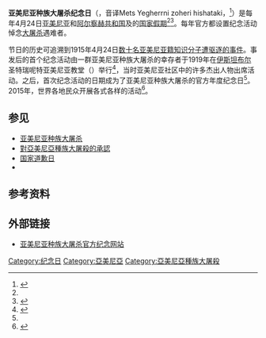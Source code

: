 {{Infobox holiday
|holiday_name  = 亚美尼亚种族大屠杀纪念日<br>Genocide Remembrance Day
|type          = 国定
|image         = Tsitsernakaberd24.04.2009.JPG
|imagesize     = 300px
|caption       =
|official_name =
|nickname      =
|duration      = 一天
|frequency     = 一年一度
|observedby    = {{ARM}}<br>{{NKR}}<br>{{flag|California}}<ref>{{cite news |title=State of California Commemorates the Armenian Genocide |url=https://anca.org/press-release/state-of-california-commemorates-the-armenian-genocide/ |work=anca.org |agency=[[Armenian_National_Committee_of_America|Armenian National Committee of America]] |date=21 April 2005 |accessdate=2019-12-19 |archive-date=2020-08-30 |archive-url=https://web.archive.org/web/20200830094123/https://anca.org/press-release/state-of-california-commemorates-the-armenian-genocide/ |dead-url=no }}</ref><br>{{CAN}}<ref>{{cite news |title=April 24 Declared Armenian Genocide Remembrance Day in Canada |url=http://asbarez.com/134586/april-24-declared-armenian-genocide-remembrance-day-in-canada/ |work=[[Asbarez|Asbarez]] |date=28 April 2015 |accessdate=2019-12-19 |archive-date=2020-11-26 |archive-url=https://web.archive.org/web/20201126175836/https://asbarez.com/134586/april-24-declared-armenian-genocide-remembrance-day-in-canada/ |dead-url=no }}</ref><br>{{FRA}}<ref>{{cite news |title=Macron Declares April 24 Commemoration Day of Armenian Genocide in France |url=https://www.youtube.com/watch?v=Cfk0L42h8dc |work=[[The_New_York_Times|The New York Times]] |agency=via [[Reuters|Reuters]] |date=5 February 2019 |accessdate=2019-12-19 |archive-date=2020-04-26 |archive-url=https://web.archive.org/web/20200426143812/https://www.youtube.com/watch?v=Cfk0L42h8dc&gl=US&hl=en |dead-url=no }}</ref><br>{{ARG}}<ref name="Infoleg">{{Cite web |url=http://servicios.infoleg.gob.ar/infolegInternet/verNorma.do?id=124099 |title=Ley 26199 |website=Infoleg |accessdate=2019-12-19 |archive-date=2020-08-15 |archive-url=https://web.archive.org/web/20200815083527/http://servicios.infoleg.gob.ar/infolegInternet/verNorma.do?id=124099 |dead-url=no }}</ref>
|significance  = 纪念[[亚美尼亚种族大屠杀|亚美尼亚种族大屠杀]]
|date          = 4月24日
}}
'''亚美尼亚种族大屠杀纪念日'''（{{lang-hy|Մեծ Եղեռնի զոհերի հիշատակի օր}}，音译Mets Yegherrni zoheri hishataki，{{lang-tr|Ermeni Soykırımı Anma Günü}}<ref name="adam">{{cite book |title=Genocide: A Comprehensive Introduction |first=Adam |last=Jones |page=156 |publisher=Taylor & Francis |year=2010 |isbn=9780203846964 }}</ref>）是每年4月24日[[亚美尼亚|亚美尼亚]]和[[阿尔察赫共和国|阿尔察赫共和国]]及{{le|亚美尼亚侨民|Armenian diaspora}}的[[亚美尼亚公众假期|国家假期]]<ref name="adam"/><ref>{{cite book |title=The Armenian Genocide: History, Politics, Ethics |page=339 |editor1-first=Richard G. |editor1-last=Hovannisian |publisher=Palgrave Macmillan |year=1992 |isbn=9780312048471}}</ref>。每年官方都设置纪念活动悼念[[亚美尼亚种族灭绝|大屠杀]]遇难者。

节日的历史可追溯到1915年4月24日[[亚美尼亚知识分子大驱逐|数十名亚美尼亚籍知识分子遭驱逐的事件]]。事发后的首个纪念活动由一群亚美尼亚种族大屠杀的幸存者于1919年在[[伊斯坦布尔|伊斯坦布尔]]圣特瑞呢特亚美尼亚教堂（{{lang|en|St. Trinity Armenian church}}）举行<ref name=museum>{{cite web|title=At the Origins of Commemoration: The 90th Anniversary Declaring April 24 as a Day of Mourning and Commemoration of the Armenian Genocide|url=http://www.genocide-museum.am/eng/31.03.2009.php|publisher=Armenian Genocide Museum|date=2009-03-10|accessdate=2015-11-07|archive-date=2015-09-24|archive-url=https://web.archive.org/web/20150924021602/http://www.genocide-museum.am/eng/31.03.2009.php|dead-url=yes}}</ref>，当时亚美尼亚社区中的许多杰出人物出席活动。之后，首次纪念活动的日期成为了亚美尼亚种族大屠杀的官方年度纪念日<ref name=museum />。2015年，世界各地民众开展各式各样的活动{{le|亚美尼亚种族大屠杀100周年纪念|100th anniversary of the Armenian Genocide|纪念大屠杀100周年}}<ref>{{cite news|title=亚美尼亚纪念“大屠杀”一百周年|url=http://zqb.cyol.com/html/2015-04/26/nw.D110000zgqnb_20150426_2-02.htm|accessdate=2015-11-07|agency=[[中国青年报|中国青年报]]|date=2015-04-26|archive-date=2019-02-22|archive-url=https://web.archive.org/web/20190222054659/http://zqb.cyol.com/html/2015-04/26/nw.D110000zgqnb_20150426_2-02.htm|dead-url=no}}</ref>。

== 参见 ==
*[[亚美尼亚种族大屠杀|亚美尼亚种族大屠杀]]
*[[對亞美尼亞種族大屠殺的承認|對亞美尼亞種族大屠殺的承認]]
*[[国家道歉日|国家道歉日]]
*{{le|“我道歉”运动|I Apologize campaign}}

== 参考资料 ==
{{reflist}}

== 外部链接 ==
{{Commons category|Armenian Genocide Remembrance Day}}
*[https://web.archive.org/web/20150408085214/http://armeniangenocide100.org/en/ 亚美尼亚种族大屠杀官方纪念网站] {{en}}

[[Category:纪念日|Category:纪念日]]
[[Category:亞美尼亞|Category:亞美尼亞]]
[[Category:亞美尼亞種族大屠殺|Category:亞美尼亞種族大屠殺]]